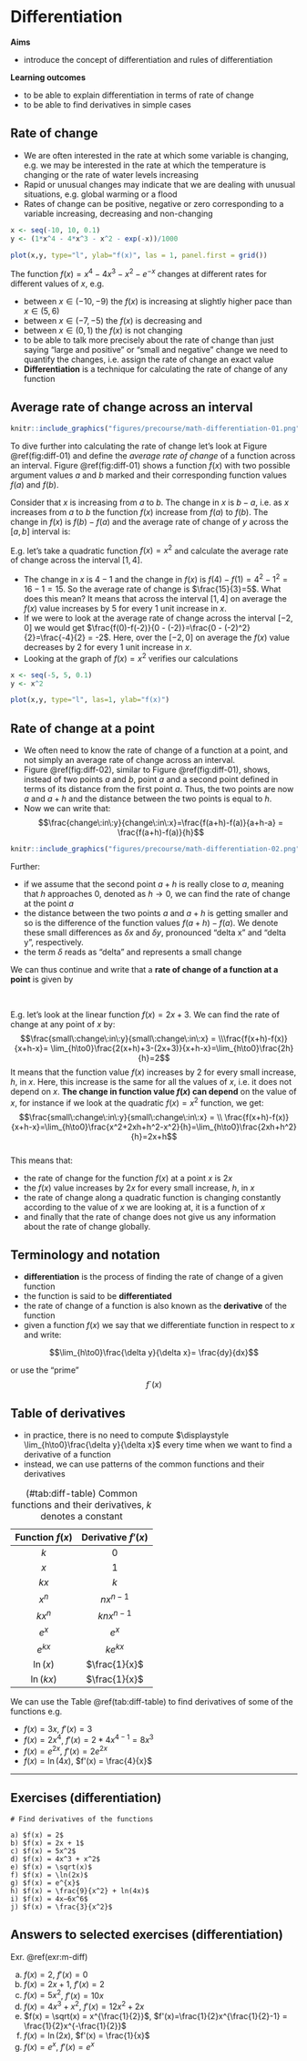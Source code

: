 # Differentiation

**Aims**

- introduce the concept of differentiation and rules of differentiation

**Learning outcomes**

- to be able to explain differentiation in terms of rate of change
- to be able to find derivatives in simple cases 

## Rate of change
- We are often interested in the rate at which some variable is changing, e.g. we may be interested in the rate at which the temperature is changing or the rate of water levels increasing
- Rapid or unusual changes may indicate that we are dealing with unusual situations, e.g. global warming or a flood
- Rates of change can be positive, negative or zero corresponding to a variable increasing, decreasing and non-changing

```r

x <- seq(-10, 10, 0.1)
y <- (1*x^4 - 4*x^3 - x^2 - exp(-x))/1000

plot(x,y, type="l", ylab="f(x)", las = 1, panel.first = grid())

```

The function $f(x) = x^4 - 4x^3 - x^2 - e^{-x}$ changes at different rates for different values of $x$, e.g. 

- between $x \in (-10, -9)$ the $f(x)$ is increasing at slightly higher pace than $x \in (5,6)$ 
- between $x \in (-7, -5)$ the $f(x)$ is decreasing and
- between $x \in (0, 1)$ the $f(x)$ is not changing
- to be able to talk more precisely about the rate of change than just saying "large and positive" or "small and negative" change we need to quantify the changes, i.e. assign the rate of change an exact value
- **Differentiation** is a technique for calculating the rate of change of any function

## Average rate of change across an interval
```r
knitr::include_graphics("figures/precourse/math-differentiation-01.png")

```

To dive further into calculating the rate of change let's look at Figure \@ref(fig:diff-01) and define the *average rate of change* of a function across an interval. Figure \@ref(fig:diff-01) shows a function $f(x)$ with two possible argument values $a$ and $b$ marked and their corresponding function values $f(a)$ and $f(b)$. 

Consider that $x$ is increasing from $a$ to $b$. The change in $x$ is $b-a$, i.e. as $x$ increases from $a$ to $b$ the function $f(x)$ increase from $f(a)$ to $f(b)$. The change in $f(x)$ is $f(b)-f(a)$ and the average rate of change of $y$ across the $[a,b]$ interval is:

\begin{equation}
\frac{change\:in\:y}{change\:in\:x}=\frac{f(b)-f(a)}{b-a}
(\#eq:diff-point)
\end{equation}


E.g. let's take a quadratic function $f(x)=x^2$ and calculate the average rate of change across the interval $[1, 4]$. 

- The change in $x$ is $4-1$ and the change in $f(x)$ is $f(4) - f(1) = 4^2 -1^2 = 16 - 1 = 15$. So the average rate of change is $\frac{15}{3}=5$. What does this mean? It means that across the interval $[1,4]$ on average the $f(x)$ value increases by 5 for every 1 unit increase in $x$. 
- If we were to look at the average rate of change across the interval $[-2, 0]$ we would get $\frac{f(0)-f(-2)}{0 - (-2)}=\frac{0 - (-2)^2}{2}=\frac{-4}{2} = -2$. Here, over the $[-2, 0]$ on average the $f(x)$ value decreases by 2 for every 1 unit increase in $x$. 
- Looking at the graph of $f(x)=x^2$ verifies our calculations

```r

x <- seq(-5, 5, 0.1)
y <- x^2

plot(x,y, type="l", las=1, ylab="f(x)")

```

## Rate of change at a point
- We often need to know the rate of change of a function at a point, and not simply an average rate of change across an interval.
- Figure \@ref(fig:diff-02), similar to Figure \@ref(fig:diff-01), shows, instead of two points $a$ and $b$, point $a$ and a second point defined in terms of its distance from the first point $a$. Thus, the two points are now $a$ and $a + h$ and the distance between the two points is equal to $h$.
- Now we can write that:
$$\frac{change\:in\:y}{change\:in\:x}=\frac{f(a+h)-f(a)}{a+h-a} = \frac{f(a+h)-f(a)}{h}$$

```r
knitr::include_graphics("figures/precourse/math-differentiation-02.png")

```


Further:

- if we assume that the second point $a+h$ is really close to $a$, meaning that $h$ approaches 0, denoted as $h \rightarrow 0$, we can find the rate of change at the point $a$
- the distance between the two points $a$ and $a+h$ is getting smaller and so is the difference of the function values $f(a+h) - f(a)$. We denote these small differences as $\delta x$ and $\delta y$, pronounced "delta x" and "delta y", respectively. 
- the term $\delta$ reads as "delta" and represents a small change

We can thus continue and write that a **rate of change of a function at a point** is given by
\begin{equation}
\frac{small\:change\:in\:y}{small\:change\:in\:x} = \lim_{h\to0}\frac{f(a+h)-f(a)}{h}
(\#eq:diff-point)
\end{equation}

<br />

E.g. let's look at the linear function $f(x) = 2x+3$. We can find the rate of change at any point of $x$ by:
$$\frac{small\:change\:in\:y}{small\:change\:in\:x} = \\\frac{f(x+h)-f(x)}{x+h-x}= \lim_{h\to0}\frac{2(x+h)+3-(2x+3)}{x+h-x}=\lim_{h\to0}\frac{2h}{h}=2$$
It means that the function value $f(x)$ increases by 2 for every small increase, $h$, in $x$. Here, this increase is the same for all the values of $x$, i.e. it does not depend on $x$. **The change in function value $f(x)$ can depend** on the value of $x$, for instance if we look at the quadratic $f(x)=x^2$ function, we get:
$$\frac{small\:change\:in\:y}{small\:change\:in\:x} = \\ \frac{f(x+h)-f(x)}{x+h-x}=\lim_{h\to0}\frac{x^2+2xh+h^2-x^2}{h}=\lim_{h\to0}\frac{2xh+h^2}{h}=2x+h$$
<br />
This means that:

- the rate of change for the function $f(x)$ at a point $x$ is $2x$
- the $f(x)$ value increases by $2x$ for every small increase, $h$, in $x$
- the rate of change along a quadratic function is changing constantly according to the value of $x$ we are looking at, it is a function of $x$
- and finally that the rate of change does not give us any information about the rate of change globally.

## Terminology and notation
- **differentiation** is the process of finding the rate of change of a given function
- the function is said to be **differentiated**
- the rate of change of a function is also known as the **derivative** of the function
- given a function $f(x)$ we say that we differentiate function in respect to $x$ and write:

$$\lim_{h\to0}\frac{\delta y}{\delta x}= \frac{dy}{dx}$$

or use the "prime" $$f´(x)$$

## Table of derivatives
- in practice, there is no need to compute $\displaystyle \lim_{h\to0}\frac{\delta y}{\delta x}$ every time when we want to find a derivative of a function
- instead, we can use patterns of the common functions and their derivatives

|Function $f(x)$ | Derivative $f'(x)$ |
| :-----------: | :-----------: |
|$k$ | $0$|
|$x$ | $1$|
|$kx$ | $k$|
|$x^n$ | $nx^{n-1}$|
|$kx^n$ | $knx^{n-1}$|
|$e^x$ | $e^x$|
|$e^{kx}$ | $ke^{kx}$|
|$\ln(x)$ | $\frac{1}{x}$|
|$\ln(kx)$ | $\frac{1}{x}$|
Table: (\#tab:diff-table) Common functions and their derivatives, $k$ denotes a constant

We can use the Table \@ref(tab:diff-table) to find derivatives of some of the functions e.g.

- $f(x) = 3x$, $f'(x) = 3$
- $f(x) = 2x^4$, $f'(x) = 2*4x^{4-1} = 8x^3$
- $f(x) = e^{2x}$, $f'(x) = 2e^{2x}$
- $f(x) = \ln(4x)$, $f'(x) = \frac{4}{x}$


-------

## Exercises (differentiation)
```exercise

# Find derivatives of the functions

a) $f(x) = 2$
b) $f(x) = 2x + 1$
c) $f(x) = 5x^2$
d) $f(x) = 4x^3 + x^2$
e) $f(x) = \sqrt(x)$
f) $f(x) = \ln(2x)$
g) $f(x) = e^{x}$
h) $f(x) = \frac{9}{x^2} + ln(4x)$
i) $f(x) = 4x−6x^6$
j) $f(x) = \frac{3}{x^2}$

```

## Answers to selected exercises (differentiation) {-}

Exr. \@ref(exr:m-diff)

a) $f(x) = 2$, $f'(x) = 0$
b) $f(x) = 2x + 1$, $f'(x) = 2$
c) $f(x) = 5x^2$, $f'(x)= 10x$
d) $f(x) = 4x^3 + x^2$, $f'(x)=12x^2 + 2x$
e) $f(x) = \sqrt(x) = x^{\frac{1}{2}}$, $f'(x)=\frac{1}{2}x^{\frac{1}{2}-1} = \frac{1}{2}x^{-\frac{1}{2}}$
f) $f(x) = \ln(2x)$, $f'(x) = \frac{1}{x}$
g) $f(x) = e^{x}$, $f'(x) = e^x$

<!-- h) $f(x) = \frac{9}{x^2} + ln(4x)$ -->
<!-- i) $f(x) = 4x−6x^6$ -->
<!-- j) $f(x) = \frac{3}{x^2}$ -->

